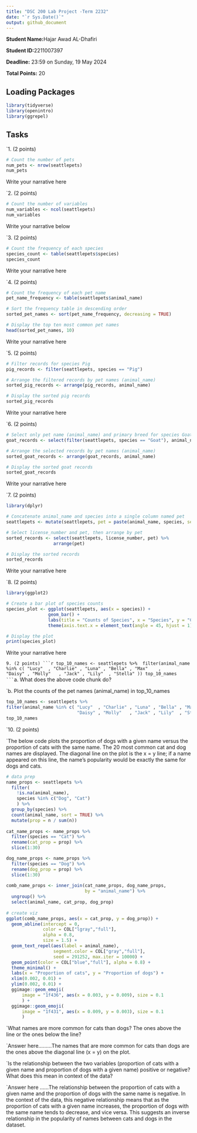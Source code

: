 ```yaml
---
title: "DSC 200 Lab Project -Term 2232"
date: "`r Sys.Date()`"
output: github_document
---
```


**Student Name:<insert your name here>**Hajar Awad AL-Dhafiri

**Student ID:<insert ID here>**2211007397


**Deadline:** 23:59 on Sunday, 19 May 2024

**Total Points:** 20


## Loading Packages

```r

library(tidyverse)
library(openintro)
library(ggrepel)
```


## Tasks

`1. (2 points)
```r
# Count the number of pets
num_pets <- nrow(seattlepets)
num_pets
```
Write your narrative here




`2. (2 points)

```r
# Count the number of variables
num_variables <- ncol(seattlepets)
num_variables
```
Write your narrative below



`3. (2 points)
```r
# Count the frequency of each species
species_count <- table(seattlepets$species)
species_count
```
Write your narrative here


`4. (2 points)
```r
# Count the frequency of each pet name
pet_name_frequency <- table(seattlepets$animal_name)

# Sort the frequency table in descending order
sorted_pet_names <- sort(pet_name_frequency, decreasing = TRUE)

# Display the top ten most common pet names
head(sorted_pet_names, 10)
```
Write your narrative here


`5. (2 points)
```r
# Filter records for species Pig
pig_records <- filter(seattlepets, species == "Pig")

# Arrange the filtered records by pet names (animal_name)
sorted_pig_records <- arrange(pig_records, animal_name)

# Display the sorted pig records
sorted_pig_records
```
Write your narrative here




`6. (2 points)
```r
# Select only pet name (animal_name) and primary breed for species Goat
goat_records <- select(filter(seattlepets, species == "Goat"), animal_name, primary_breed)

# Arrange the selected records by pet names (animal_name)
sorted_goat_records <- arrange(goat_records, animal_name)

# Display the sorted goat records
sorted_goat_records
```
Write your narrative here





`7. (2 points)
```r
library(dplyr)

# Concatenate animal_name and species into a single column named pet
seattlepets <- mutate(seattlepets, pet = paste(animal_name, species, sep = " - "))

# Select license_number and pet, then arrange by pet
sorted_records <- select(seattlepets, license_number, pet) %>%
                  arrange(pet)

# Display the sorted records
sorted_records
```
Write your narrative here



`8. (2 points)
```r
library(ggplot2)

# Create a bar plot of species counts
species_plot <- ggplot(seattlepets, aes(x = species)) +
                geom_bar() +
                labs(title = "Counts of Species", x = "Species", y = "Count") +
                theme(axis.text.x = element_text(angle = 45, hjust = 1))

# Display the plot
print(species_plot)
```
Write your narrative here




`9. (2 points)
```r
top_10_names <- seattlepets %>% 
filter(animal_name %in% c( "Lucy"  , "Charlie" , "Luna" , "Bella" , "Max"    , 
                           "Daisy" , "Molly"   , "Jack" , "Lily"  , "Stella" ))
top_10_names
```
`a.	What does the above code chunk do?



`b. Plot the counts of the pet names (animal_name) in top_10_names
```r
top_10_names <- seattlepets %>% 
filter(animal_name %in% c( "Lucy"  , "Charlie" , "Luna" , "Bella" , "Max"    , 
                           "Daisy" , "Molly"   , "Jack" , "Lily"  , "Stella" ))
top_10_names
```


`10.  (2 points)

`The below code plots the proportion of dogs with a given name versus the proportion of cats with the same name. The 20 most common cat and dog names are displayed. The diagonal line on the plot is the x = y line; if a name appeared on this line, the name’s popularity would be exactly the same for dogs and cats.

```r
# data prep
name_props <- seattlepets %>% 
  filter(
    !is.na(animal_name),
    species %in% c("Dog", "Cat")
    ) %>%
  group_by(species) %>% 
  count(animal_name, sort = TRUE) %>%
  mutate(prop = n / sum(n))
    
cat_name_props <- name_props %>%
  filter(species == "Cat") %>%
  rename(cat_prop = prop) %>%
  slice(1:30)

dog_name_props <- name_props %>%
  filter(species == "Dog") %>%
  rename(dog_prop = prop) %>%
  slice(1:30)
    
comb_name_props <- inner_join(cat_name_props, dog_name_props, 
                              by = "animal_name") %>%
  ungroup() %>%
  select(animal_name, cat_prop, dog_prop)
    
# create viz
ggplot(comb_name_props, aes(x = cat_prop, y = dog_prop)) +
  geom_abline(intercept = 0, 
              color = COL["lgray","full"], 
              alpha = 0.8, 
              size = 1.5) +
  geom_text_repel(aes(label = animal_name), 
                  segment.color = COL["gray","full"], 
                  seed = 291252, max.iter = 10000) +
  geom_point(color = COL["blue","full"], alpha = 0.8) +
  theme_minimal() +
  labs(x = "Proportion of cats", y = "Proportion of dogs") +
  xlim(0.002, 0.01) +
  ylim(0.002, 0.01) +
  ggimage::geom_emoji(
      image = "1f436", aes(x = 0.003, y = 0.009), size = 0.1
      ) +
  ggimage::geom_emoji(
      image = "1f431", aes(x = 0.009, y = 0.003), size = 0.1
      )
```

`What names are more common for cats than dogs? The ones above the line or the ones below the line?

`Answer here.........The names that are more common for cats than dogs are the ones above the diagonal line (x = y) on the plot.



`Is the relationship between the two variables (proportion of cats with a given name and proportion of dogs with a given name) positive or negative? What does this mean in context of the data?

`Answer here ......The relationship between the proportion of cats with a given name and the proportion of dogs with the same name is negative. In the context of the data, this negative relationship means that as the proportion of cats with a given name increases, the proportion of dogs with the same name tends to decrease, and vice versa. This suggests an inverse relationship in the popularity of names between cats and dogs in the dataset.

